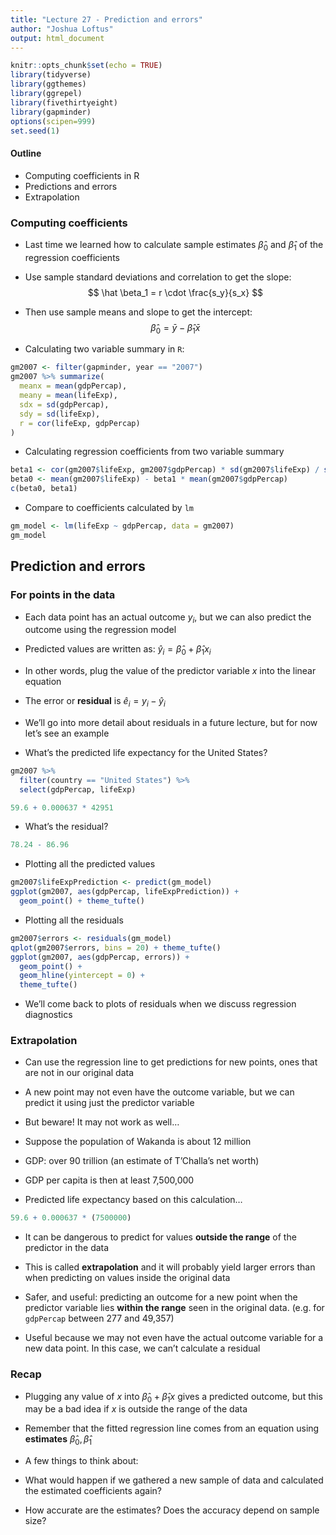 ```yaml
---
title: "Lecture 27 - Prediction and errors"
author: "Joshua Loftus"
output: html_document
---
```


```r
knitr::opts_chunk$set(echo = TRUE)
library(tidyverse)
library(ggthemes)
library(ggrepel)
library(fivethirtyeight)
library(gapminder)
options(scipen=999)
set.seed(1)
```

#### Outline

- Computing coefficients in R
- Predictions and errors
- Extrapolation

### Computing coefficients

- Last time we learned how to calculate sample estimates $\hat \beta_0$ and $\hat \beta_1$ of the regression coefficients
- Use sample standard deviations and correlation to get the slope:
$$
\hat \beta_1 =  r \cdot \frac{s_y}{s_x}
$$
- Then use sample means and slope to get the intercept:
$$
\hat \beta_0 = \bar y - \hat \beta_1 \bar x
$$

- Calculating two variable summary in `R`:

```r
gm2007 <- filter(gapminder, year == "2007")
gm2007 %>% summarize(
  meanx = mean(gdpPercap),
  meany = mean(lifeExp),
  sdx = sd(gdpPercap),
  sdy = sd(lifeExp),
  r = cor(lifeExp, gdpPercap)
)
```

- Calculating regression coefficients from two variable summary

```r
beta1 <- cor(gm2007$lifeExp, gm2007$gdpPercap) * sd(gm2007$lifeExp) / sd(gm2007$gdpPercap)
beta0 <- mean(gm2007$lifeExp) - beta1 * mean(gm2007$gdpPercap)
c(beta0, beta1)
```

- Compare to coefficients calculated by `lm`

```r
gm_model <- lm(lifeExp ~ gdpPercap, data = gm2007)
gm_model
```

## Prediction and errors

### For points in the data

- Each data point has an actual outcome $y_i$, but we can also predict the outcome using the regression model
- Predicted values are written as: $\hat y_i = \hat \beta_0 + \hat \beta_1 x_i$
- In other words, plug the value of the predictor variable $x$ into the linear equation
- The error or **residual** is $\hat e_i = y_i - \hat y_i$
- We'll go into more detail about residuals in a future lecture, but for now let's see an example

- What's the predicted life expectancy for the United States?

```r
gm2007 %>% 
  filter(country == "United States") %>%
  select(gdpPercap, lifeExp)
```

```r
59.6 + 0.000637 * 42951
```

- What's the residual?

```r
78.24 - 86.96
```


- Plotting all the predicted values

```r
gm2007$lifeExpPrediction <- predict(gm_model)
ggplot(gm2007, aes(gdpPercap, lifeExpPrediction)) +
  geom_point() + theme_tufte()
```

- Plotting all the residuals

```r
gm2007$errors <- residuals(gm_model)
qplot(gm2007$errors, bins = 20) + theme_tufte()
ggplot(gm2007, aes(gdpPercap, errors)) +
  geom_point() + 
  geom_hline(yintercept = 0) +
  theme_tufte()
```

- We'll come back to plots of residuals when we discuss regression diagnostics

### Extrapolation

- Can use the regression line to get predictions for new points, ones that are not in our original data
- A new point may not even have the outcome variable, but we can predict it using just the predictor variable
- But beware! It may not work as well...

- Suppose the population of Wakanda is about 12 million
- GDP: over 90 trillion (an estimate of T'Challa's net worth)
- GDP per capita is then at least 7,500,000
- Predicted life expectancy based on this calculation...

```r
59.6 + 0.000637 * (7500000)
```
- It can be dangerous to predict for values **outside the range** of the predictor in the data
- This is called **extrapolation** and it will probably yield larger errors than when predicting on values inside the original data

- Safer, and useful: predicting an outcome for a new point when the predictor variable lies **within the range** seen in the original data. (e.g. for `gdpPercap` between 277 and 49,357)
- Useful because we may not even have the actual outcome variable for a new data point. In this case, we can't calculate a residual

### Recap

- Plugging any value of $x$ into $\hat \beta_0 + \hat \beta_1 x$ gives a predicted outcome, but this may be a bad idea if $x$ is outside the range of the data
- Remember that the fitted regression line comes from an equation using **estimates** $\hat \beta_0, \hat \beta_1$

- A few things to think about:
- What would happen if we gathered a new sample of data and calculated the estimated coefficients again?
- How accurate are the estimates? Does the accuracy depend on sample size?
